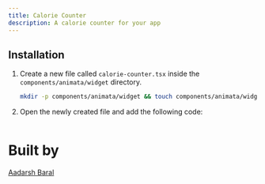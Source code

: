 ```yaml
---
title: Calorie Counter
description: A calorie counter for your app
---
```


<ComponentPreview name="widget-calorie-counter--docs" />

## Installation

1. Create a new file called `calorie-counter.tsx` inside the `components/animata/widget` directory.

   ```bash
   mkdir -p components/animata/widget && touch components/animata/widget/calorie-counter.tsx
   ```

2. Open the newly created file and add the following code:

   ```jsx file=<rootDir>/animata/widget/calorie-counter.tsx

   ```

# Built by

[Aadarsh Baral](https://github.com/aadarshbaral)
